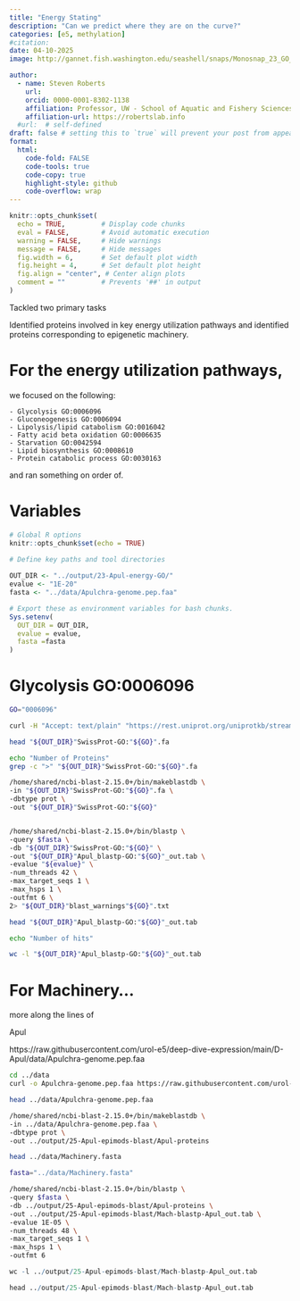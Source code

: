 ```yaml
---
title: "Energy Stating"
description: "Can we predict where they are on the curve?"
categories: [e5, methylation]
#citation: 
date: 04-10-2025
image: http://gannet.fish.washington.edu/seashell/snaps/Monosnap_23_GO_Annoations_2025-04-10_12-36-18.png # finding a good image

author:
  - name: Steven Roberts
    url: 
    orcid: 0000-0001-8302-1138
    affiliation: Professor, UW - School of Aquatic and Fishery Sciences
    affiliation-url: https://robertslab.info
  #url:  # self-defined
draft: false # setting this to `true` will prevent your post from appearing on your listing page until you're ready!
format:
  html:
    code-fold: FALSE
    code-tools: true
    code-copy: true
    highlight-style: github
    code-overflow: wrap
---
```


```r
knitr::opts_chunk$set(
  echo = TRUE,         # Display code chunks
  eval = FALSE,        # Avoid automatic execution
  warning = FALSE,     # Hide warnings
  message = FALSE,     # Hide messages
  fig.width = 6,       # Set default plot width
  fig.height = 4,      # Set default plot height
  fig.align = "center", # Center align plots
  comment = ""         # Prevents '##' in output
)
```

Tackled two primary tasks

Identified proteins involved in key energy utilization pathways and identified proteins corresponding to epigenetic machinery.

# For the energy utilization pathways, 
we focused on the following:

```
- Glycolysis GO:0006096
- Gluconeogenesis GO:0006094
- Lipolysis/lipid catabolism GO:0016042
- Fatty acid beta oxidation GO:0006635
- Starvation GO:0042594
- Lipid biosynthesis GO:0008610
- Protein catabolic process GO:0030163
```

and ran something on order of.

# Variables

```r
# Global R options
knitr::opts_chunk$set(echo = TRUE)

# Define key paths and tool directories
 
OUT_DIR <- "../output/23-Apul-energy-GO/"
evalue <- "1E-20"
fasta <- "../data/Apulchra-genome.pep.faa"

# Export these as environment variables for bash chunks.
Sys.setenv(
  OUT_DIR = OUT_DIR,
  evalue = evalue,
  fasta =fasta
)
```


# Glycolysis GO:0006096

```bash
GO="0006096"

curl -H "Accept: text/plain" "https://rest.uniprot.org/uniprotkb/stream?format=fasta&query=%28%28go%3A"${GO}"%29%29+AND+%28reviewed%3Atrue%29" -o "${OUT_DIR}"SwissProt-GO:"${GO}".fa

head "${OUT_DIR}"SwissProt-GO:"${GO}".fa

echo "Number of Proteins"
grep -c ">" "${OUT_DIR}"SwissProt-GO:"${GO}".fa

/home/shared/ncbi-blast-2.15.0+/bin/makeblastdb \
-in "${OUT_DIR}"SwissProt-GO:"${GO}".fa \
-dbtype prot \
-out "${OUT_DIR}"SwissProt-GO:"${GO}"


/home/shared/ncbi-blast-2.15.0+/bin/blastp \
-query $fasta \
-db "${OUT_DIR}"SwissProt-GO:"${GO}" \
-out "${OUT_DIR}"Apul_blastp-GO:"${GO}"_out.tab \
-evalue "${evalue}" \
-num_threads 42 \
-max_target_seqs 1 \
-max_hsps 1 \
-outfmt 6 \
2> "${OUT_DIR}"blast_warnings"${GO}".txt

head "${OUT_DIR}"Apul_blastp-GO:"${GO}"_out.tab

echo "Number of hits"

wc -l "${OUT_DIR}"Apul_blastp-GO:"${GO}"_out.tab
```

# For Machinery...

more along the lines of 

Apul 

https://raw.githubusercontent.com/urol-e5/deep-dive-expression/main/D-Apul/data/Apulchra-genome.pep.faa



```bash
cd ../data
curl -o Apulchra-genome.pep.faa https://raw.githubusercontent.com/urol-e5/deep-dive-expression/main/D-Apul/data/Apulchra-genome.pep.faa

```


```bash
head ../data/Apulchra-genome.pep.faa
```


```bash

/home/shared/ncbi-blast-2.15.0+/bin/makeblastdb \
-in ../data/Apulchra-genome.pep.faa \
-dbtype prot \
-out ../output/25-Apul-epimods-blast/Apul-proteins
```

```bash
head ../data/Machinery.fasta
```


```bash
fasta="../data/Machinery.fasta"

/home/shared/ncbi-blast-2.15.0+/bin/blastp \
-query $fasta \
-db ../output/25-Apul-epimods-blast/Apul-proteins \
-out ../output/25-Apul-epimods-blast/Mach-blastp-Apul_out.tab \
-evalue 1E-05 \
-num_threads 48 \
-max_target_seqs 1 \
-max_hsps 1 \
-outfmt 6
```

```r
wc -l ../output/25-Apul-epimods-blast/Mach-blastp-Apul_out.tab
```

```r
head ../output/25-Apul-epimods-blast/Mach-blastp-Apul_out.tab
```


